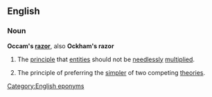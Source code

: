 ==English==

===Noun===
{{wikipedia}}
'''Occam's [[razor]]''', also '''Ockham's razor'''

# The [[principle]] that [[entities]] should not be [[needless]]ly [[multiplied]].
# {{science}} The principle of preferring the [[simple]]r of two competing [[theories]].

[[Category:English eponyms]]